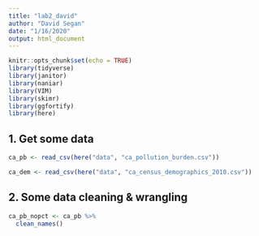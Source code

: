 ```yaml
---
title: "lab2_david"
author: "David Segan"
date: "1/16/2020"
output: html_document
---
```


```r
knitr::opts_chunk$set(echo = TRUE)
library(tidyverse)
library(janitor)
library(naniar)
library(VIM)
library(skimr)
library(ggfortify)
library(here)
```

## 1. Get some data

```r
ca_pb <- read_csv(here("data", "ca_pollution_burden.csv"))

ca_dem <- read_csv(here("data", "ca_census_demographics_2010.csv"))
```

## 2. Some data cleaning & wrangling

```r
ca_pb_nopct <- ca_pb %>% 
  clean_names()
```

